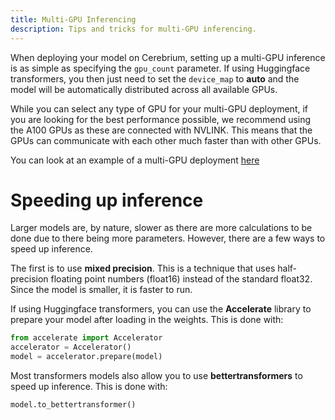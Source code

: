 ```yaml
---
title: Multi-GPU Inferencing
description: Tips and tricks for multi-GPU inferencing.
---
```


When deploying your model on Cerebrium, setting up a multi-GPU inference is as simple as specifying the `gpu_count` parameter. If using Huggingface transformers, you
then just need to set the `device_map` to **auto** and the model will be automatically distributed across all available GPUs.

While you can select any type of GPU for your multi-GPU deployment, if you are looking for the best performance possible, we recommend using the A100 GPUs as these are connected with NVLINK. This means that the GPUs can communicate with each other much faster than with other GPUs.

You can look at an example of a multi-GPU deployment [here](https://github.com/CerebriumAI/examples/tree/master/6-multi-gpu-inference)

# Speeding up inference

Larger models are, by nature, slower as there are more calculations to be done due to there being more parameters. However, there are a few ways to speed up inference.

The first is to use **mixed precision**. This is a technique that uses half-precision floating point numbers (float16) instead of the standard float32. Since the model is smaller, it is faster to run.

If using Huggingface transformers, you can use the **Accelerate** library to prepare your model after loading in the weights. This is done with:

```python
from accelerate import Accelerator
accelerator = Accelerator()
model = accelerator.prepare(model)
```

Most transformers models also allow you to use **bettertransformers** to speed up inference. This is done with:

```python
model.to_bettertransformer()
```
